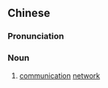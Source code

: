 {{also|通讯网}}
==Chinese==
{{zh-forms|s=通讯网|type=21}}

===Pronunciation===
{{zh-pron
|m=tōngxùnwǎng
|c=tung1 seon3 mong5
|cat=n
}}

===Noun===
{{zh-noun}}

# [[communication]] [[network]]